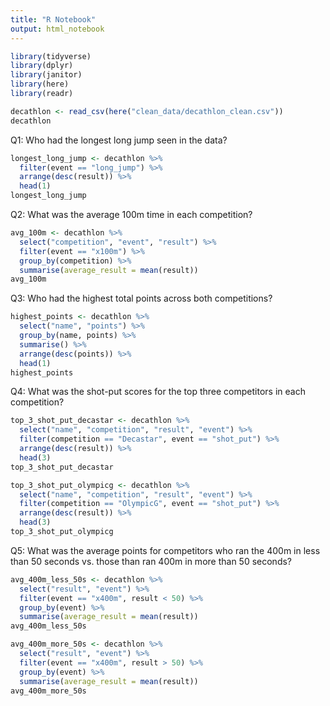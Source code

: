 ```yaml
---
title: "R Notebook"
output: html_notebook
---
```


```r
library(tidyverse)
library(dplyr)
library(janitor)
library(here)
library(readr)
```

```r
decathlon <- read_csv(here("clean_data/decathlon_clean.csv"))
decathlon
```

Q1: Who had the longest long jump seen in the data?

```r
longest_long_jump <- decathlon %>%
  filter(event == "long_jump") %>%
  arrange(desc(result)) %>%
  head(1)
longest_long_jump
```

Q2: What was the average 100m time in each competition?

```r
avg_100m <- decathlon %>%
  select("competition", "event", "result") %>%
  filter(event == "x100m") %>%
  group_by(competition) %>%
  summarise(average_result = mean(result))
avg_100m
```

Q3: Who had the highest total points across both competitions?

```r
highest_points <- decathlon %>%
  select("name", "points") %>%
  group_by(name, points) %>%
  summarise() %>%
  arrange(desc(points)) %>%
  head(1)
highest_points
```

Q4: What was the shot-put scores for the top three competitors in each competition?

```r
top_3_shot_put_decastar <- decathlon %>%
  select("name", "competition", "result", "event") %>%
  filter(competition == "Decastar", event == "shot_put") %>%
  arrange(desc(result)) %>%
  head(3)
top_3_shot_put_decastar
```

```r
top_3_shot_put_olympicg <- decathlon %>%
  select("name", "competition", "result", "event") %>%
  filter(competition == "OlympicG", event == "shot_put") %>%
  arrange(desc(result)) %>%
  head(3)
top_3_shot_put_olympicg
```

Q5: What was the average points for competitors who ran the 400m in less than 50 seconds vs. those than ran 400m in more than 50 seconds?

```r
avg_400m_less_50s <- decathlon %>%
  select("result", "event") %>%
  filter(event == "x400m", result < 50) %>%
  group_by(event) %>%
  summarise(average_result = mean(result))
avg_400m_less_50s
```

```r
avg_400m_more_50s <- decathlon %>%
  select("result", "event") %>%
  filter(event == "x400m", result > 50) %>%
  group_by(event) %>%
  summarise(average_result = mean(result))
avg_400m_more_50s
```
